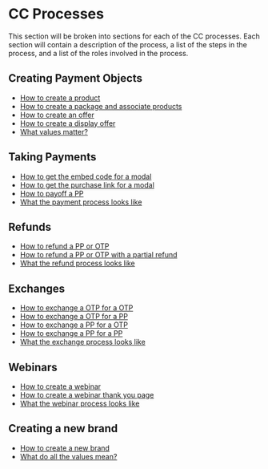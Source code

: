 # CC Processes

This section will be broken into sections for each of the CC processes. Each section will contain a description of the process, a list of the steps in the process, and a list of the roles involved in the process.

## Creating Payment Objects
- [How to create a product](/process/payment-objects#create-a-product)
- [How to create a package and associate products](/process/payment-objects#create-a-package)
- [How to create an offer](/process/payment-objects#create-an-offer)
- [How to create a display offer](/process/payment-objects#create-a-display-offer)
- [What values matter?](/process/payment-objects#value-in-meaning)

## Taking Payments 
- [How to get the embed code for a modal](/process/taking-payments#embed-code)
- [How to get the purchase link for a modal](/process/taking-payments#purchase-link)
- [How to payoff a PP](/process/taking-payments#pp-payoff)
- [What the payment process looks like](/process/taking-payments#value-in-meaning)

## Refunds
- [How to refund a PP or OTP](/process/refunds#refund)
- [How to refund a PP or OTP with a partial refund](/process/refunds#partial-refund)
- [What the refund process looks like](/process/refunds#value-in-meaning)

## Exchanges
- [How to exchange a OTP for a OTP](/process/exchanges#otp-to-otp)
- [How to exchange a OTP for a PP](/process/exchanges#otp-to-pp)
- [How to exchange a PP for a OTP](/process/exchanges#pp-to-otp)
- [How to exchange a PP for a PP](/process/exchanges#pp-to-pp)
- [What the exchange process looks like](/process/exchanges#value-in-meaning)

## Webinars
- [How to create a webinar](/process/webinars#create-webinar)
- [How to create a webinar thank you page](/process/webinars#thank-you-page)
- [What the webinar process looks like](/process/webinars#value-in-meaning)

## Creating a new brand
- [How to create a new brand](/process/brand#create)
- [What do all the values mean?](/process/brand#value-in-meaning)

